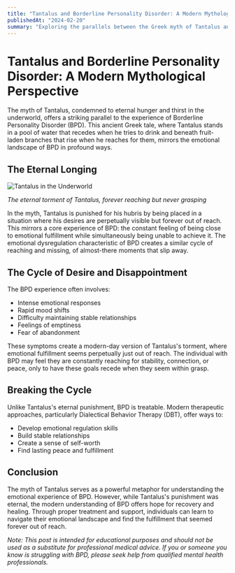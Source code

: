 ```yaml
---
title: "Tantalus and Borderline Personality Disorder: A Modern Mythological Perspective"
publishedAt: "2024-02-20"
summary: "Exploring the parallels between the Greek myth of Tantalus and the experience of Borderline Personality Disorder, examining themes of eternal longing and emotional torment."
---
```


# Tantalus and Borderline Personality Disorder: A Modern Mythological Perspective

The myth of Tantalus, condemned to eternal hunger and thirst in the underworld, offers a striking parallel to the experience of Borderline Personality Disorder (BPD). This ancient Greek tale, where Tantalus stands in a pool of water that recedes when he tries to drink and beneath fruit-laden branches that rise when he reaches for them, mirrors the emotional landscape of BPD in profound ways.

## The Eternal Longing

![Tantalus in the Underworld](/images/tantalus.jpg)

*The eternal torment of Tantalus, forever reaching but never grasping*

In the myth, Tantalus is punished for his hubris by being placed in a situation where his desires are perpetually visible but forever out of reach. This mirrors a core experience of BPD: the constant feeling of being close to emotional fulfillment while simultaneously being unable to achieve it. The emotional dysregulation characteristic of BPD creates a similar cycle of reaching and missing, of almost-there moments that slip away.

## The Cycle of Desire and Disappointment

The BPD experience often involves:
- Intense emotional responses
- Rapid mood shifts
- Difficulty maintaining stable relationships
- Feelings of emptiness
- Fear of abandonment

These symptoms create a modern-day version of Tantalus's torment, where emotional fulfillment seems perpetually just out of reach. The individual with BPD may feel they are constantly reaching for stability, connection, or peace, only to have these goals recede when they seem within grasp.

## Breaking the Cycle

Unlike Tantalus's eternal punishment, BPD is treatable. Modern therapeutic approaches, particularly Dialectical Behavior Therapy (DBT), offer ways to:
- Develop emotional regulation skills
- Build stable relationships
- Create a sense of self-worth
- Find lasting peace and fulfillment

## Conclusion

The myth of Tantalus serves as a powerful metaphor for understanding the emotional experience of BPD. However, while Tantalus's punishment was eternal, the modern understanding of BPD offers hope for recovery and healing. Through proper treatment and support, individuals can learn to navigate their emotional landscape and find the fulfillment that seemed forever out of reach.

*Note: This post is intended for educational purposes and should not be used as a substitute for professional medical advice. If you or someone you know is struggling with BPD, please seek help from qualified mental health professionals.* 
